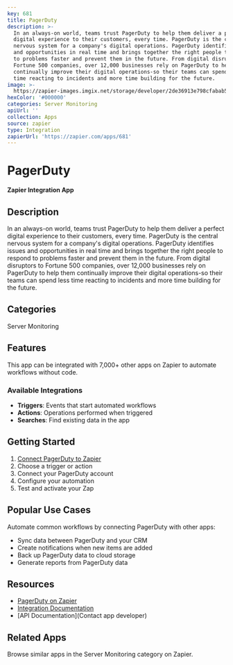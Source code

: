 ```yaml
---
key: 681
title: PagerDuty
description: >-
  In an always-on world, teams trust PagerDuty to help them deliver a perfect
  digital experience to their customers, every time. PagerDuty is the central
  nervous system for a company's digital operations. PagerDuty identifies issues
  and opportunities in real time and brings together the right people to respond
  to problems faster and prevent them in the future. From digital disruptors to
  Fortune 500 companies, over 12,000 businesses rely on PagerDuty to help them
  continually improve their digital operations-so their teams can spend less
  time reacting to incidents and more time building for the future.
image: >-
  https://zapier-images.imgix.net/storage/developer/2de36913e798cfabab53fccec13d9d46.png?auto=format%2Ccompress&ixlib=python-3.0.0&q=50
hexColor: '#000000'
categories: Server Monitoring
apiUrl: ''
collection: Apps
source: zapier
type: Integration
zapierUrl: 'https://zapier.com/apps/681'
---
```

# PagerDuty

**Zapier Integration App**

## Description

In an always-on world, teams trust PagerDuty to help them deliver a perfect digital experience to their customers, every time. PagerDuty is the central nervous system for a company's digital operations. PagerDuty identifies issues and opportunities in real time and brings together the right people to respond to problems faster and prevent them in the future. From digital disruptors to Fortune 500 companies, over 12,000 businesses rely on PagerDuty to help them continually improve their digital operations-so their teams can spend less time reacting to incidents and more time building for the future.

## Categories

Server Monitoring

## Features

This app can be integrated with 7,000+ other apps on Zapier to automate workflows without code.

### Available Integrations

- **Triggers**: Events that start automated workflows
- **Actions**: Operations performed when triggered
- **Searches**: Find existing data in the app

## Getting Started

1. [Connect PagerDuty to Zapier](https://zapier.com/apps/681)
2. Choose a trigger or action
3. Connect your PagerDuty account
4. Configure your automation
5. Test and activate your Zap

## Popular Use Cases

Automate common workflows by connecting PagerDuty with other apps:

- Sync data between PagerDuty and your CRM
- Create notifications when new items are added
- Back up PagerDuty data to cloud storage
- Generate reports from PagerDuty data

## Resources

- [PagerDuty on Zapier](https://zapier.com/apps/681)
- [Integration Documentation](https://zapier.com/apps/681/integrations)
- [API Documentation](Contact app developer)

## Related Apps

Browse similar apps in the Server Monitoring category on Zapier.
